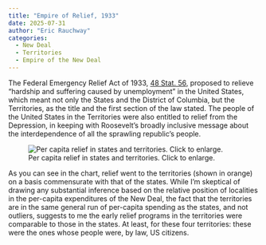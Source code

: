 ```yaml
---
title: "Empire of Relief, 1933"
date: 2025-07-31
author: "Eric Rauchway"
categories:
  - New Deal
  - Territories
  - Empire of the New Deal
---
```


The Federal Emergency Relief Act of 1933, [48 Stat. 56,](https://uscode.house.gov/statviewer.htm?volume=48&page=55) proposed to relieve "hardship and suffering caused by unemployment" in the United States, which meant not only the States and the District of Columbia, but the Territories, as the title and the first section of the law stated. The people of the United States in the Territories were also entitled to relief from the Depression, in keeping with Roosevelt's broadly inclusive message about the interdependence of all the sprawling republic's people.

![Per capita relief in states and territories. Click to enlarge.](./pc_relief.png){.lightbox}

As you can see in the chart, relief went to the territories (shown in orange) on a basis commensurate with that of the states. While I'm skeptical of drawing any substantial inference based on the relative position of localities in the per-capita expenditures of the New Deal, the fact that the territories are in the same general run of per-capita spending as the states, and not outliers, suggests to me the early relief programs in the territories were comparable to those in the states. At least, for these four territories: these were the ones whose people were, by law, US citizens. 